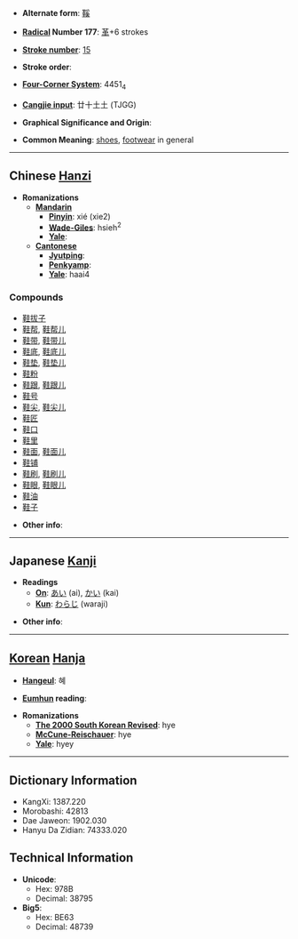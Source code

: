 * '''Alternate form''': [[鞵]]

* '''[[Wiktionary:Chinese radical index| Radical]] Number 177''': [[Wiktionary:Chinese radical index 革|革]]+6 strokes

* '''[[Wiktionary:Chinese total strokes index|Stroke number]]''': [[Wiktionary:Chinese total strokes index 15|15]]

* '''Stroke order''': 

* '''[[Wiktionary:Chinese four corner index|Four-Corner System]]''': 4451<sub>4</sub>

* '''[[Wiktionary:Chinese Cangjie index|Cangjie input]]''': 廿十土土 (TJGG)

* '''Graphical Significance and Origin''': 

* '''Common Meaning''': [[shoe]]s, [[footwear]] in general

----

== Chinese [[Hanzi]] ==

* '''Romanizations'''
** '''[[Mandarin]]'''
*** '''[[Pinyin]]''': xié (xie2)
*** '''[[Wade-Giles]]''': hsieh<sup>2</sup>
*** '''[[Yale]]''': 
** '''[[Cantonese]]'''
*** '''[[Jyutping]]''':
*** '''[[Penkyamp]]''': 
*** '''[[Yale]]''': haai4

===Compounds===
*[[鞋拔子]]
*[[鞋帮]], [[鞋帮儿]]
*[[鞋带]], [[鞋带儿]]
*[[鞋底]], [[鞋底儿]]
*[[鞋垫]], [[鞋垫儿]]
*[[鞋粉]]
*[[鞋跟]], [[鞋跟儿]]
*[[鞋号]]
*[[鞋尖]], [[鞋尖儿]]
*[[鞋匠]]
*[[鞋口]]
*[[鞋里]]
*[[鞋面]], [[鞋面儿]]
*[[鞋铺]]
*[[鞋刷]], [[鞋刷儿]]
*[[鞋眼]], [[鞋眼儿]]
*[[鞋油]]
*[[鞋子]]

* '''Other info''': 

----

== Japanese [[Kanji]] ==

* '''Readings'''
** '''[[On]]''': [[あい]] (ai), [[かい]] (kai)
** '''[[Kun]]''': [[わらじ]] (waraji)

* '''Other info''':  

----

== [[Korean]] [[Hanja]] ==

* '''[[Hangeul]]''': 혜

* '''[[Eumhun]] reading''': 

* '''Romanizations'''
** '''[[The 2000 South Korean Revised Romanization|The 2000 South Korean Revised]]''': hye
** '''[[McCune-Reischauer]]''': hye
** '''[[Yale]]''': hyey

----

== Dictionary Information ==

* KangXi: 1387.220
* Morobashi: 42813
* Dae Jaweon: 1902.030
* Hanyu Da Zidian: 74333.020

== Technical Information ==

* '''Unicode''':
** Hex: 978B
** Decimal: 38795
* '''Big5''':
** Hex: BE63
** Decimal: 48739